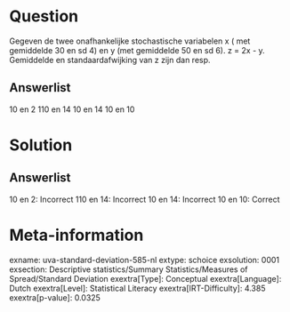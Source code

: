 Question
========

Gegeven de twee onafhankelijke stochastische variabelen x ( met
gemiddelde 30 en sd 4) en y (met gemiddelde 50 en sd 6). z = 2x - y.
Gemiddelde en standaardafwijking van z zijn dan resp.

Answerlist
----------

10 en 2
110 en 14
10 en 14
10 en 10

Solution
========

Answerlist
----------

10 en 2: Incorrect
110 en 14: Incorrect
10 en 14: Incorrect
10 en 10: Correct

Meta-information
================
exname: uva-standard-deviation-585-nl
extype: schoice
exsolution: 0001
exsection: Descriptive statistics/Summary Statistics/Measures of Spread/Standard Deviation
exextra[Type]: Conceptual
exextra[Language]: Dutch
exextra[Level]: Statistical Literacy
exextra[IRT-Difficulty]: 4.385
exextra[p-value]: 0.0325
